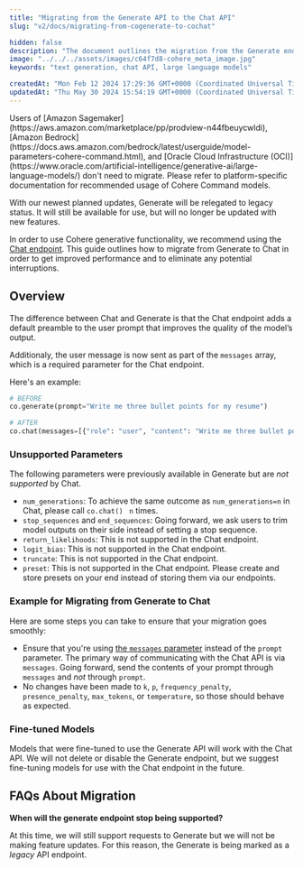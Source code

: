 ```yaml
---
title: "Migrating from the Generate API to the Chat API"
slug: "v2/docs/migrating-from-cogenerate-to-cochat"

hidden: false 
description: "The document outlines the migration from the Generate endpoint to the Chat endpoint for Cohere's generative functionality, advising users to use the Chat endpoint for improved model output quality and providing steps for a smooth transition. The Generate endpoint will still be available but will no longer receive new features."
image: "../../../assets/images/c64f7d8-cohere_meta_image.jpg"  
keywords: "text generation, chat API, large language models"

createdAt: "Mon Feb 12 2024 17:29:36 GMT+0000 (Coordinated Universal Time)"
updatedAt: "Thu May 30 2024 15:54:19 GMT+0000 (Coordinated Universal Time)"
---
```

<Info> 
Users of [Amazon Sagemaker](https://aws.amazon.com/marketplace/pp/prodview-n44fbeuycwldi), [Amazon Bedrock](https://docs.aws.amazon.com/bedrock/latest/userguide/model-parameters-cohere-command.html), and [Oracle Cloud Infrastructure (OCI)](https://www.oracle.com/artificial-intelligence/generative-ai/large-language-models/) don't need to migrate. Please refer to platform-specific documentation for recommended usage of Cohere Command models.
</Info>

With our newest planned updates, Generate will be relegated to legacy status. It will still be available for use, but will no longer be updated with new features.

In order to use Cohere generative functionality, we recommend using the [Chat endpoint](https://docs.cohere.com/reference/chat). This guide outlines how to migrate from Generate to Chat in order to get improved performance and to eliminate any potential interruptions. 

## Overview

The difference between Chat and Generate is that the Chat endpoint adds a default preamble to the user prompt that improves the quality of the model’s output.

Additionaly, the user message is now sent as part of the `messages` array, which is a required parameter for the Chat endpoint.

Here's an example:

```python PYTHON
# BEFORE
co.generate(prompt="Write me three bullet points for my resume")

# AFTER
co.chat(messages=[{"role": "user", "content": "Write me three bullet points for my resume"}])
```

### Unsupported Parameters

The following parameters were previously available in Generate but are _not supported_ by Chat. 

- `num_generations`: To achieve the same outcome as `num_generations=n`  in Chat, please call `co.chat() ` `n`  times.
- `stop_sequences` and `end_sequences`: Going forward, we ask users to trim model outputs on their side instead of setting a stop sequence.
- `return_likelihoods`: This is not supported in the Chat endpoint.
- `logit_bias`: This is not supported in the Chat endpoint.
- `truncate`: This is not supported in the Chat endpoint.
- `preset`: This is not supported in the Chat endpoint. Please create and store presets on your end instead of storing them via our endpoints.

### Example for Migrating from Generate to Chat

Here are some steps you can take to ensure that your migration goes smoothly:

- Ensure that you're using [the `messages` parameter](v2/docs/chat-api) instead of the  `prompt` parameter. The primary way of communicating with the Chat API is via  `messages`. Going forward, send the contents of your prompt through  `messages` and _not_ through `prompt`. 
- No changes have been made to `k`, `p`, `frequency_penalty`, `presence_penalty`, `max_tokens`, or `temperature`, so those should behave as expected.

### Fine-tuned Models

Models that were fine-tuned to use the Generate API will work with the Chat API. We will not delete or disable the Generate endpoint, but we suggest fine-tuning models for use with the Chat endpoint in the future.

## FAQs About Migration

**When will the generate endpoint stop being supported?**

At this time, we will still support requests to Generate but we will not be making feature updates. For this reason, the Generate is being marked as a _legacy_ API endpoint.

